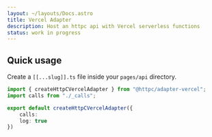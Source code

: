 ```yaml
---
layout: ~/layouts/Docs.astro
title: Vercel Adapter
description: Host an httpc api with Vercel serverless functions
status: work in progress
---
```



## Quick usage
Create a `[[...slug]].ts` file inside your `pages/api` directory.

```ts
import { createHttpCVercelAdapter } from "@httpc/adapter-vercel";
import calls from "./_calls";

export default createHttpCVercelAdapter({
    calls: 
    log: true
})
```


